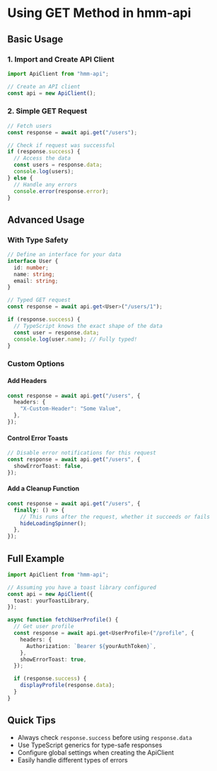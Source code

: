 # Using GET Method in hmm-api

## Basic Usage

### 1. Import and Create API Client

```typescript
import ApiClient from "hmm-api";

// Create an API client
const api = new ApiClient();
```

### 2. Simple GET Request

```typescript
// Fetch users
const response = await api.get("/users");

// Check if request was successful
if (response.success) {
  // Access the data
  const users = response.data;
  console.log(users);
} else {
  // Handle any errors
  console.error(response.error);
}
```

## Advanced Usage

### With Type Safety

```typescript
// Define an interface for your data
interface User {
  id: number;
  name: string;
  email: string;
}

// Typed GET request
const response = await api.get<User>("/users/1");

if (response.success) {
  // TypeScript knows the exact shape of the data
  const user = response.data;
  console.log(user.name); // Fully typed!
}
```

### Custom Options

#### Add Headers

```typescript
const response = await api.get("/users", {
  headers: {
    "X-Custom-Header": "Some Value",
  },
});
```

#### Control Error Toasts

```typescript
// Disable error notifications for this request
const response = await api.get("/users", {
  showErrorToast: false,
});
```

#### Add a Cleanup Function

```typescript
const response = await api.get("/users", {
  finally: () => {
    // This runs after the request, whether it succeeds or fails
    hideLoadingSpinner();
  },
});
```

## Full Example

```typescript
import ApiClient from "hmm-api";

// Assuming you have a toast library configured
const api = new ApiClient({
  toast: yourToastLibrary,
});

async function fetchUserProfile() {
  // Get user profile
  const response = await api.get<UserProfile>("/profile", {
    headers: {
      Authorization: `Bearer ${yourAuthToken}`,
    },
    showErrorToast: true,
  });

  if (response.success) {
    displayProfile(response.data);
  }
}
```

## Quick Tips

- Always check `response.success` before using `response.data`
- Use TypeScript generics for type-safe responses
- Configure global settings when creating the ApiClient
- Easily handle different types of errors
